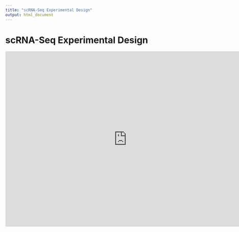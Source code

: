 ```yaml
---
title: "scRNA-Seq Experimental Design"
output: html_document
---
```


# scRNA-Seq Experimental Design

<iframe src="https://docs.google.com/a/broadinstitute.org/presentation/d/e/2PACX-1vTeRic5eP4nxxIli1eEel9sboHkenyEF2EfR83o2kKuW7Oa0nYky6Sngh5OmG5c9RLJKfNeUfhx1Qwx/embed?start=false&loop=false&delayms=3000" frameborder="0" width="760" height="549" allowfullscreen="true" mozallowfullscreen="true" webkitallowfullscreen="true"></iframe>